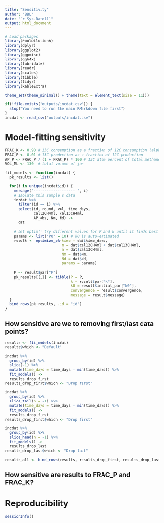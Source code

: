 ```yaml
---
title: "Sensitivity"
author: "BBL"
date: "`r Sys.Date()`"
output: html_document
---
```


```r

# Load packages
library(PoolDilutionR)
library(dplyr)
library(ggplot2)
library(ggpmisc)
library(ggh4x)
library(lubridate)
library(readr)
library(scales)
library(tibble)
library(tidyr)
library(kableExtra)

theme_set(theme_minimal() + theme(text = element_text(size = 11)))

if(!file.exists("outputs/incdat.csv")) {
  stop("You need to run the main RMarkdown file first")
}
incdat <- read_csv("outputs/incdat.csv")
```

# Model-fitting sensitivity

```r
FRAC_K <- 0.98 # 13C consumption as a fraction of 12C consumption (alpha in Eq. 11)
FRAC_P <- 0.01 # 13C production as a fraction of 12C production
AP_P <- FRAC_P / (1 + FRAC_P) * 100 # 13C atom percent of total methane production
VOL_ML <- 130  # total volume of jar
```




```r
fit_models <- function(incdat) {
  pk_results <- list()
  
  for(i in unique(incdat$id)) {
    message("------------------- ", i)
    # Isolate this sample's data
    incdat %>%
      filter(id == i) %>%
      select(id, round, vol, time_days,
             cal12CH4ml, cal13CH4ml,
             AP_obs, Nm, Nd) ->
      dat
    
    # Let optim() try different values for P and k until it finds best fit to data
    params <- list("P0" = 10) # k0 is auto-estimated
    result <- optimize_pk(time = dat$time_days,
                          m = dat$cal12CH4ml + dat$cal13CH4ml,
                          n = dat$cal13CH4ml,
                          Nm = dat$Nm,
                          Nd = dat$Nd,
                          params = params)
    
    P <- result$par["P"]
    pk_results[[i]] <- tibble(P = P,
                              k = result$par["k"],
                              k0 = result$initial_par["k0"],
                              convergence = result$convergence,
                              message = result$message)
  }
  bind_rows(pk_results, .id = "id")
}

```

## How sensitive are we to removing first/last data points?

```r
results <- fit_models(incdat)
results$which <- "Default"

incdat %>% 
  group_by(id) %>% 
  slice(-1) %>% 
  mutate(time_days = time_days - min(time_days)) %>% 
  fit_models() ->
  results_drop_first
results_drop_first$which <- "Drop first"

incdat %>% 
  group_by(id) %>% 
  slice_tail(n = -1) %>% 
  mutate(time_days = time_days - min(time_days)) %>% 
  fit_models() ->
  results_drop_first
results_drop_first$which <- "Drop first"

incdat %>% 
  group_by(id) %>% 
  slice_head(n = -1) %>% 
  fit_models() ->
  results_drop_last
results_drop_last$which <- "Drop last"

results_all <- bind_rows(results, results_drop_first, results_drop_last)
```


## How sensitive are results to FRAC_P and FRAC_K?

# Reproducibility

```r
sessionInfo()
```

